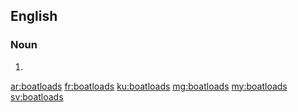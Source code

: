 ==English==

===Noun===
{{head|en|plural}}

# {{plural of|boatload|lang=en}}

[[ar:boatloads]]
[[fr:boatloads]]
[[ku:boatloads]]
[[mg:boatloads]]
[[my:boatloads]]
[[sv:boatloads]]
